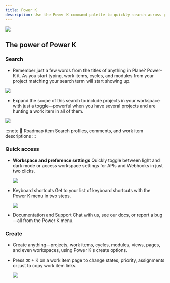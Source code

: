 ```yaml
---
title: Power K
description: Use the Power K command palette to quickly search across projects, access settings, create new items, and navigate efficiently with keyboard shortcuts.
---
```


![](https://media.docs.plane.so/power-k/power-k1.webp#hero)

## The power of Power K

### Search

- Remember just a few words from the titles of anything in Plane? Power-K it. As you start typing, work items, cycles, and modules from your project matching your search term will start showing up.

![](https://media.docs.plane.so/power-k/power-k2.webp#hero)

- Expand the scope of this search to include projects in your workspace with just a toggle—powerful when you have several projects and are hunting a work item in all of them.

![](https://media.docs.plane.so/power-k/power-k3.webp#hero)

:::note
🎯
Roadmap item
Search profiles, comments, and work item descriptions
:::

### Quick access

- **Workspace and preference settings**
  Quickly toggle between light and dark mode or access workspace settings for APIs and Webhooks in just two clicks.

  ![](https://media.docs.plane.so/power-k/power-k4.webp#hero)

- Keyboard shortcuts
  Get to your list of keyboard shortcuts with the Power K menu in two steps.

  ![](https://media.docs.plane.so/power-k/power-k5.webp#hero)

- Documentation and Support
  Chat with us, see our docs, or report a bug—all from the Power K menu.

### Create

- Create anything—projects, work items, cycles, modules, views, pages, and even workspaces, using Power K's create options.
- Press ⌘ + K on a work item page to change states, priority, assignments or just to copy work item links.

  ![](https://media.docs.plane.so/power-k/power-k6.webp#hero)
